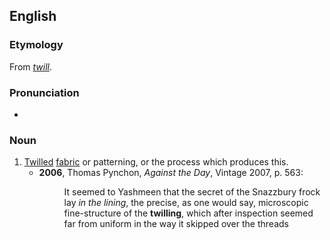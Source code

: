 {{also|Twilling}}

==English==

===Etymology===
From ''[[twill]]''.

===Pronunciation===
* {{IPA|/ˈtwɪlɪŋ/|lang=en}}

===Noun===
{{en-noun}}

# [[twilled|Twilled]] [[fabric]] or patterning, or the process which produces this.
#* '''2006''', Thomas Pynchon, ''Against the Day'', Vintage 2007, p. 563:
#*: It seemed to Yashmeen that the secret of the Snazzbury frock lay ''in the lining'', the precise, as one would say, microscopic fine-structure of the '''twilling''', which after inspection seemed far from uniform in the way it skipped over the threads